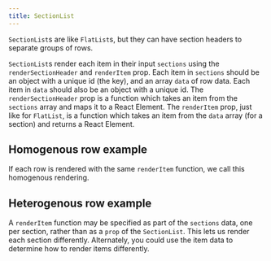 ```yaml
---
title: SectionList
---
```



`SectionList`s are like `FlatList`s, but they can have section headers to separate groups of rows.

`SectionList`s render each item in their input `sections` using the `renderSectionHeader` and `renderItem` prop. Each item in `sections` should be an object with a unique id (the key), and an array `data` of row data. Each item in `data` should also be an object with a unique id. The `renderSectionHeader` prop is a function which takes an item from the `sections` array and maps it to a React Element. The `renderItem` prop, just like for `FlatList`, is a function which takes an item from the `data` array (for a section) and returns a React Element.

## Homogenous row example

If each row is rendered with the same `renderItem` function, we call this homogenous rendering.

<Example code={sectionlistHomogenous} />

## Heterogenous row example

A `renderItem` function may be specified as part of the `sections` data, one per section, rather than as a `prop` of the `SectionList`. This lets us render each section differently. Alternately, you could use the item data to determine how to render items differently.

<Example code={sectionlistHeterogenous} />
